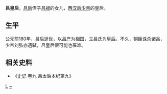 '''吕皇后'''，[[吕雉|吕后]]侄子[[吕禄|吕禄]]的女儿，[[劉弘|西汉后少帝]]的皇后。

== 生平 ==

公元前180年，吕后逝世，以[[吕产|吕产]]为[[相国|相国]]，立吕氏为[[皇后|皇后]]。不久，朝臣诛杀诸吕，少帝刘弘亦遇弑，吕皇后很可能也罹难。

== 相关史料 ==

*《[[史记|史记]] 卷九 吕太后本纪第九》
{{quote|<p>
辛巳，高后崩，遗诏赐诸侯王各千金，将相列侯郎吏皆以秩赐金。大赦天下。以吕王产为相国，以吕禄女为帝后。
</p>}}

{{start box}}
{{s-before|[[孝惠張皇后|張皇后]]}}
{{s-title|[[:Category:汉朝皇后|漢朝皇后]]|? - 前180年}}
{{s-after|[[孝文竇皇后|竇皇后]]}}
{{end box}}

{{汉朝皇后}}
{{han-bio-stub}}
[[Category:西漢皇后|L]]
[[Category:呂姓|~]]